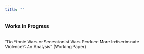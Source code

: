 ```yaml
---
title: ""
---
```


### Works in Progress
<br>
"Do Ethnic Wars or Secessionist Wars Produce More Indiscriminate Violence?: An Analysis" (Working Paper)
